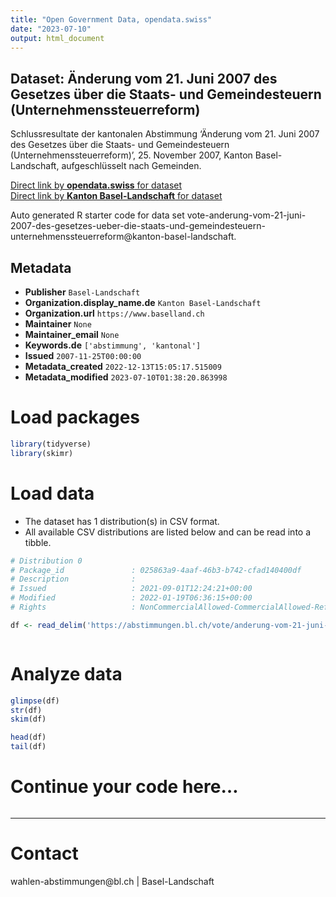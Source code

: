 ```yaml
---
title: "Open Government Data, opendata.swiss"
date: "2023-07-10"
output: html_document
---
```


## Dataset: Änderung vom 21. Juni 2007 des Gesetzes über die Staats- und Gemeindesteuern (Unternehmenssteuerreform)

Schlussresultate der kantonalen Abstimmung 'Änderung vom 21. Juni 2007 des Gesetzes über die Staats- und Gemeindesteuern (Unternehmenssteuerreform)', 25. November 2007, Kanton Basel-Landschaft, aufgeschlüsselt nach Gemeinden.

[Direct link by **opendata.swiss** for dataset](https://opendata.swiss/de/dataset/anderung-vom-21-juni-2007-des-gesetzes-uber-die-staats-und-gemeindesteuern-unternehmenssteuerre)<br>
[Direct link by **Kanton Basel-Landschaft** for dataset](https://abstimmungen.bl.ch/vote/anderung-vom-21-juni-2007-des-gesetzes-ueber-die-staats-und-gemeindesteuern-unternehmenssteuerreform/data)

Auto generated R starter code for data set vote-anderung-vom-21-juni-2007-des-gesetzes-ueber-die-staats-und-gemeindesteuern-unternehmenssteuerreform@kanton-basel-landschaft.

## Metadata

- **Publisher** `Basel-Landschaft`
- **Organization.display_name.de** `Kanton Basel-Landschaft`
- **Organization.url** `https://www.baselland.ch`
- **Maintainer** `None`
- **Maintainer_email** `None`
- **Keywords.de** `['abstimmung', 'kantonal']`
- **Issued** `2007-11-25T00:00:00`
- **Metadata_created** `2022-12-13T15:05:17.515009`
- **Metadata_modified** `2023-07-10T01:38:20.863998`


# Load packages

```r

library(tidyverse)
library(skimr)

```

# Load data

-   The dataset has 1 distribution(s) in CSV format.
-   All available CSV distributions are listed below and can be read into a tibble.

```r

# Distribution 0
# Package_id               : 025863a9-4aaf-46b3-b742-cfad140400df
# Description              : 
# Issued                   : 2021-09-01T12:24:21+00:00
# Modified                 : 2022-01-19T06:36:15+00:00
# Rights                   : NonCommercialAllowed-CommercialAllowed-ReferenceRequired

df <- read_delim('https://abstimmungen.bl.ch/vote/anderung-vom-21-juni-2007-des-gesetzes-ueber-die-staats-und-gemeindesteuern-unternehmenssteuerreform/data-csv')



```

# Analyze data

```r

glimpse(df)
str(df)
skim(df)

head(df)
tail(df)

```

# Continue your code here...

```r

```

------------------------------------------------------------------------

# Contact

wahlen-abstimmungen@bl.ch | Basel-Landschaft
